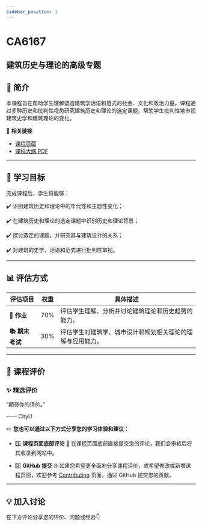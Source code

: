 ```yaml
---
sidebar_position: 1
---
```


# CA6167
## 建筑历史与理论的高级专题

## **📘 简介**
本课程旨在帮助学生理解塑造建筑学话语和范式的社会、文化和政治力量。课程通过多种历史和批判性视角研究建筑历史和理论的选定课题，帮助学生批判性地审视建筑史学和建筑理论的变化。

🔗 **相关链接**
- [课程页面](https://www.cityu.edu.hk/catalogue/pg/202425/course/CA6167.htm)
- [课程大纲 PDF](https://www.cityu.edu.hk/catalogue/pg/202425/course/CA6167.pdf)

---

## **🎯 学习目标**

完成课程后，学生将能够：

✔️ 识别建筑历史和理论中的年代性和主题性变化；

✔️ 在建筑历史和理论的选定课题中识别历史和理论背景；

✔️ 探讨选定的课题，并研究其与建筑设计的关系；

✔️ 对建筑的史学、话语和范式进行批判性审视。

---

## **📊 评估方式**

| **评估项目**          | **权重** | **具体描述**                                                                                       |
|----------------------|---------|---------------------------------------------------------------------------------------------------|
| **📝 作业**           | 70%     | 评估学生理解、分析并讨论建筑理论和历史趋势的能力。                                                |
| **📚 期末考试**        | 30%     | 评估学生对建筑学、城市设计和规划相关理论的理解与应用能力。                                           |

---

## **💬 课程评价**

### ✨ **精选评价**
<div className={commentStyles.commentBox}>
    <p className={commentStyles.commentText}>
        “期待你的评价。”
    </p>
    <p className={commentStyles.commentAuthor}>—— CityU</p>
</div>

✏️ **您也可以通过以下方式分享您的学习体验和建议：**

- 1️⃣ **课程页面底部评论**
💬 在课程页面底部直接提交您的评论，我们会审核后将其收录到网站中。

- 2️⃣ **GitHub 提交**
🌐 如果您希望更全面地分享课程评价，或希望修改或新增课程页面，欢迎参考 [Contributing](https://penjc.github.io/cityU-navigator/contributing) 页面，通过 GitHub 提交您的贡献。

---

## **💡 加入讨论**

在下方评论分享您的评价、问题或经验👇
<Utterances />